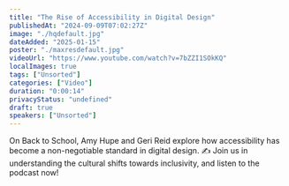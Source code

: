 ```yaml
---
title: "The Rise of Accessibility in Digital Design"
publishedAt: "2024-09-09T07:02:27Z"
image: "./hqdefault.jpg"
dateAdded: "2025-01-15"
poster: "./maxresdefault.jpg"
videoUrl: "https://www.youtube.com/watch?v=7bZZI1SOkKQ"
localImages: true
tags: ["Unsorted"]
categories: ["Video"]
duration: "0:00:14"
privacyStatus: "undefined"
draft: true
speakers: ["Unsorted"]
---
```

On Back to School, Amy Hupe and Geri Reid explore how accessibility has become a non-negotiable standard in digital design. ✍️ Join us in understanding the cultural shifts towards inclusivity, and listen to the podcast now!
